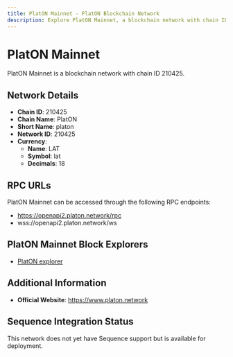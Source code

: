 ```yaml
--- 
title: PlatON Mainnet - PlatON Blockchain Network
description: Explore PlatON Mainnet, a blockchain network with chain ID 210425. Learn about its native currency, LAT, and how to interact with the network.
---
```


# PlatON Mainnet

PlatON Mainnet is a blockchain network with chain ID 210425.

## Network Details

- **Chain ID**: 210425
- **Chain Name**: PlatON
- **Short Name**: platon
- **Network ID**: 210425
- **Currency**: 
  - **Name**: LAT
  - **Symbol**: lat
  - **Decimals**: 18

## RPC URLs

PlatON Mainnet can be accessed through the following RPC endpoints:

- https://openapi2.platon.network/rpc
- wss://openapi2.platon.network/ws

## PlatON Mainnet Block Explorers

- [PlatON explorer](https://scan.platon.network)

## Additional Information

- **Official Website**: https://www.platon.network

## Sequence Integration Status

This network does not yet have Sequence support but is available for deployment.
